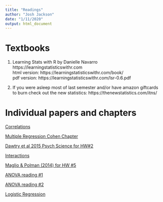 ```yaml
---
title: "Readings"
author: "Josh Jackson"
date: "1/11/2020"
output: html_document
---
```


# Textbooks

1. Learning Stats with R by Danielle Navarro  
https://learningstatisticswithr.com  
html version: https://learningstatisticswithr.com/book/  
pdf version: https://learningstatisticswithr.com/lsr-0.6.pdf  

2. If you were asleep most of last semester and/or have amazon giftcards to burn check out the new statistics: https://thenewstatistics.com/itns/

# Individual papers and chapters

[Correlations](/Readings/Correlations.pdf)

[Multiple Regression Cohen Chapter](/Readings/Cohen-MR.pdf)

[Dawtry et al 2015 Psych Science for HW#2](/Readings/Dawtry2015-PS.pdf)

[Interactions](/Readings/Interactions-Cohen.pdf.pdf)

[Maglio & Polman (2014) for HW #5](/Readings/Maglio-and-Polman-2014.pdf)

[ANOVA reading #1](/Readings/ANOVA-Chapter9.pdf)

[ANOVA reading #2](/Readings/ANOVA-Chapter10.pdf)

[Logistic Regression](/Readings/Logistic-chapter.pdf)


